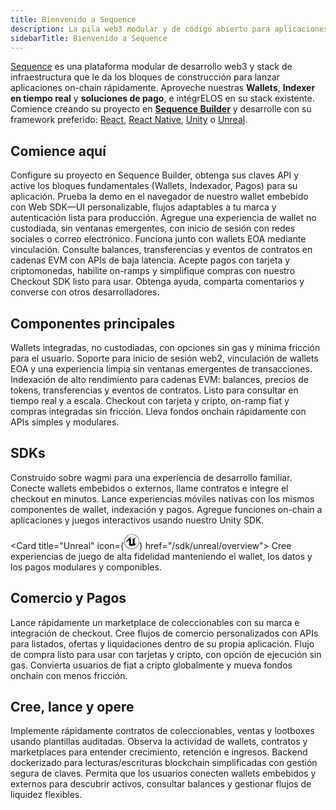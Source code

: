 ```yaml
---
title: Bienvenido a Sequence
description: La pila web3 modular y de código abierto para aplicaciones onchain
sidebarTitle: Bienvenido a Sequence
---
```


[Sequence](https://sequence.xyz/) es una plataforma modular de desarrollo web3 y stack de infraestructura que le da los bloques de construcción para lanzar aplicaciones on-chain rápidamente. Aproveche nuestras **Wallets**, **Indexer en tiempo real** y **soluciones de pago**, e intégrELOS en su stack existente. Comience creando su proyecto en **[Sequence Builder](https://sequence.build/)** y desarrolle con su framework preferido: [React](/sdk/web/overview), [React Native](/sdk/mobile), [Unity](/sdk/unity/overview) o [Unreal](/sdk/unreal/overview).

## Comience aquí

<CardGroup cols={2}>
  <Card title="Cree su primer proyecto" icon="folder-plus" href="/solutions/builder/getting-started">
    Configure su proyecto en Sequence Builder, obtenga sus claves API y active los bloques fundamentales (Wallets, Indexador, Pagos) para su aplicación.
  </Card>

  <Card title="Demo de Embedded Wallet" icon="gem" href="https://0xsequence.github.io/kit/?mode=waas">
    Prueba la demo en el navegador de nuestro wallet embebido con Web SDK—UI personalizable, flujos adaptables a tu marca y autenticación lista para producción.
  </Card>

  <Card title="Inicio rápido: Wallets" icon="wallet" href="/solutions_old/wallets/embedded-wallet/overview">
    Agregue una experiencia de wallet no custodiada, sin ventanas emergentes, con inicio de sesión con redes sociales o correo electrónico. Funciona junto con wallets EOA mediante vinculación.
  </Card>

  <Card title="Inicio rápido: Indexador en tiempo real" icon="database" href="/solutions/indexer/overview">
    Consulte balances, transferencias y eventos de contratos en cadenas EVM con APIs de baja latencia.
  </Card>

  <Card title="Inicio rápido: Pagos" icon="cart-shopping" href="/sdk/web/guides/checkout">
    Acepte pagos con tarjeta y criptomonedas, habilite on-ramps y simplifique compras con nuestro Checkout SDK listo para usar.
  </Card>

  <Card title="Únase a nuestra comunidad" icon="discord" href="https://discord.com/invite/sequence">
    Obtenga ayuda, comparta comentarios y converse con otros desarrolladores.
  </Card>
</CardGroup>

## Componentes principales

<CardGroup cols={3}>
  <Card title="Wallets" icon="wallet" href="/solutions_old/wallets/embedded-wallet/overview">
    Wallets integradas, no custodiadas, con opciones sin gas y mínima fricción para el usuario. Soporte para inicio de sesión web2, vinculación de wallets EOA y una experiencia limpia sin ventanas emergentes de transacciones.
  </Card>

  <Card title="Indexador en tiempo real" icon="database" href="/solutions/indexer/overview">
    Indexación de alto rendimiento para cadenas EVM: balances, precios de tokens, transferencias y eventos de contratos. Listo para consultar en tiempo real y a escala.
  </Card>

  <Card title="Pagos" icon="coins" href="/sdk/web/guides/checkout">
    Checkout con tarjeta y cripto, on-ramp fiat y compras integradas sin fricción. Lleva fondos onchain rápidamente con APIs simples y modulares.
  </Card>
</CardGroup>

## SDKs

<CardGroup cols={4}>
  <Card title="Web SDK" icon="code" href="/sdk/web/overview">
    Construido sobre wagmi para una experiencia de desarrollo familiar. Conecte wallets embebidos o externos, llame contratos e integre el checkout en minutos.
  </Card>

  <Card title="React Native" icon="mobile" href="/sdk/mobile">
    Lance experiencias móviles nativas con los mismos componentes de wallet, indexación y pagos.
  </Card>

  <Card title="Unity" icon="unity" href="/sdk/unity/overview">
    Agregue funciones on-chain a aplicaciones y juegos interactivos usando nuestro Unity SDK.
  </Card>

  <Card title="Unreal" icon={<svg width="24" height="24" viewBox="0 0 32 32" xmlns="http://www.w3.org/2000/svg"><path d="M16 0c-8.766 0-15.865 7.161-15.865 16s7.099 16 15.865 16c8.76 0 15.865-7.161 15.865-16s-7.104-16-15.87-16zM16 0.703c4.047 0 7.859 1.594 10.724 4.479 2.859 2.875 4.453 6.766 4.443 10.818 0 4.083-1.578 7.927-4.443 10.818-2.828 2.87-6.693 4.484-10.724 4.479-4.031 0.005-7.896-1.609-10.724-4.479-2.859-2.875-4.458-6.766-4.448-10.818 0-4.083 1.583-7.927 4.443-10.818 2.828-2.875 6.698-4.49 10.729-4.479zM15.203 6.333c-2.583 0.693-4.974 2.021-8.161 5.677s-2.583 6.677-2.583 6.677c0 0 0.88-2.078 2.995-4.266 1.005-1.036 1.75-1.385 2.266-1.385 0.458-0.026 0.844 0.344 0.844 0.802v7.422c0 0.734-0.474 0.896-0.911 0.885-0.37-0.005-0.714-0.135-0.714-0.135 2.172 3.156 7.37 3.599 7.37 3.599l2.281-2.438 0.052 0.047 2.089 1.781c3.823-2.271 5.667-6.479 5.667-6.479-1.708 1.802-2.792 2.224-3.438 2.224-0.573-0.005-0.797-0.339-0.797-0.339-0.031-0.156-0.083-2.417-0.104-4.677-0.021-2.339 0-4.682 0.115-4.688 0.661-1.24 2.766-3.74 2.766-3.74-3.932 0.776-6.073 3.354-6.073 3.354-0.635-0.5-1.927-0.417-1.927-0.417 0.604 0.333 1.208 1.302 1.208 2.104v7.896c0 0-1.318 1.161-2.333 1.161-0.604 0-0.974-0.328-1.177-0.599-0.078-0.104-0.146-0.219-0.198-0.344v-9.75c-0.141 0.104-0.313 0.161-0.484 0.167-0.219 0-0.443-0.109-0.594-0.427-0.115-0.24-0.188-0.599-0.188-1.125 0-1.797 2.031-2.99 2.031-2.99z"/></svg>} href="/sdk/unreal/overview">
    Cree experiencias de juego de alta fidelidad manteniendo el wallet, los datos y los pagos modulares y componibles.
  </Card>
</CardGroup>

## Comercio y Pagos

<CardGroup cols={2}>
  <Card title="White-Label Marketplace" icon="store" href="/solutions/payments/marketplace/overview">
    Lance rápidamente un marketplace de coleccionables con su marca e integración de checkout.
  </Card>

  <Card title="APIs de Marketplace" icon="folder-plus" href="/solutions/payments/marketplace/custom">
    Cree flujos de comercio personalizados con APIs para listados, ofertas y liquidaciones dentro de su propia aplicación.
  </Card>

  <Card title="Checkout" icon="cart-shopping" href="/sdk/web/guides/checkout">
    Flujo de compra listo para usar con tarjetas y cripto, con opción de ejecución sin gas.
  </Card>

  <Card title="On-ramps de fiat (opciones para convertir dinero fiat a cripto)" icon="arrows-rotate" href="/sdk/web/guides/on-ramp">
    Convierta usuarios de fiat a cripto globalmente y mueva fondos onchain con menos fricción.
  </Card>
</CardGroup>

## Cree, lance y opere

<CardGroup cols={2}>
  <Card title="Contratos y coleccionables" icon="gem" href="/solutions/builder/contracts/deploy-an-item-collection">
    Implemente rápidamente contratos de coleccionables, ventas y lootboxes usando plantillas auditadas.
  </Card>

  <Card title="Analytics" icon="chart-line" href="/solutions/builder/analytics">
    Observa la actividad de wallets, contratos y marketplaces para entender crecimiento, retención e ingresos.
  </Card>

  <Card title="Sidekick" icon="coins" href="/solutions/infrastructure/sidekick/overview">
    Backend dockerizado para lecturas/escrituras blockchain simplificadas con gestión segura de claves.
  </Card>

  <Card title="Vinculación de wallets" icon="link" href="/sdk/web/overview">
    Permita que los usuarios conecten wallets embebidos y externos para descubrir activos, consultar balances y gestionar flujos de liquidez flexibles.
  </Card>
</CardGroup>